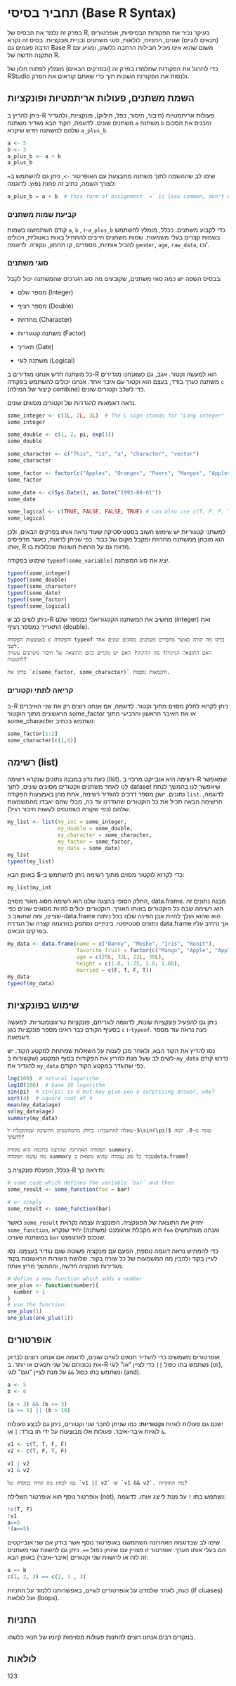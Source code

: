 # תחביר בסיסי (Base R Syntax) {#base-r}

בפרק זה נלמד את הבסיס של R, בעיקר נכיר את הפקודות הבסיסיות, אופרטורים (תנאים לוגיים) שונים, התניות, לולאות, סוגי משתנים ובניית פונקציות. בסיס זה נקרא הרבה פעמים גם Base R משום שהוא אינו מכיל חבילות הרחבה כלשהן, ומגיע עם התקנה חדשה של R.

כדי לתרגל את הפקודות שתלמדו בפרק זה (ובפרקים הבאים) מומלץ לפתוח חלון של RStudio ולנסות את הפקודות השונות תוך כדי שאתם קוראים את הפרק.

## השמת משתנים, פעולות אריתמטיות ופונקציות

ניתן להריץ ב-R פעולות אריתמטיות (חיבור, חיסור, כפל, חילוק), פונקציות, ולהגדיר משתנים שונים. לדוגמה, הקוד הבא מגדיר משתנה `a` משתנה `b` ומכניס את הסכום שלהם למשתנה חדש שיקרא `a_plus_b`.

```r
a <- 5
b <- 3
a_plus_b <- a + b
a_plus_b
```

שימו לב שההשמה לתוך משתנה מתבצעת עם האופרטור `->`, ניתן גם להשתמש ב`=` לצורך השמה, כתיב זה פחות נפוץ. לדוגמה:

```r
a_plus_b = a + b  # this form of assignment `=` is less common, don't use it (use `<-`)
```

### קביעת שמות משתנים

קודם השתמשנו בשמות `a`, `b` , ו-`a_plus_b` כדי לקבוע משתנים. ככלל, מומלץ להשתמש בשמות קצרים בעלי משמעות. שמות משתנים חייבים להתחיל באות באנגלית, ויכולים להכיל אותיות, מספרים, קו תחתון, ונקודה. לדוגמה `gender`, `age`, `raw_data`, וכו'.

### סוגי משתנים

בבסיס השפה יש כמה סוגי משתנים, שקובעים מה סוג הערכים שהמשתנה יכול לקבל:

-   מספר שלם (Integer)

-   מספר רציף (Double)

-   מחרוזת (Character)

-   משתנה קטגוריות (Factor)

-   תאריך (Date)

-   משתנה לוגי (Logical)

כל משתנה חדש אנחנו מגדירים ב-R הוא למעשה וקטור. אגב, גם כשאנחנו מגדירים משתנה כערך בודד, בעצם הוא וקטור עם איבר אחד. אנחנו יכולים להשתמש בפקודה `c` (קיצור של המילה combine) כדי לשלב וקטורים שונים.

נראה דוגמאות להגדרות של וקטורים מסוגים שונים.

```r
some_integer <- c(1L, 2L, 3L)  # The L sign stands for "Long integer"
some_integer

some_double <- c(1, 2, pi, exp(1))
some_double

some_character <- c("This", "is", "a", "character", "vector")
some_character

some_factor <- factor(c("Apples", "Oranges", "Paers", "Mangos", "Apples", "Oranges"))
some_factor

some_date <- c(Sys.Date(), as.Date("1993-08-01"))
some_date

some_logical <- c(TRUE, FALSE, FALSE, TRUE) # can also use c(T, F, F, T) is the same
some_logical
```

למשתני קטגוריות יש שימוש חשוב בסטטיסטיקה שעוד נראה אותו בפרקים הבאים, ולכן הוא מובחן ממשתנה מחרוזת ומקבל מקום של כבוד. כפי שניתן לראות, כאשר מדפיסים אותו, R מדווח גם על הרמות השונות שכלולות בו.

שימוש בפקודה `typeof(some_variable)` יציג את סוג המשתנה.

```r
typeof(some_integer)
typeof(some_double)
typeof(some_character)
typeof(some_date)
typeof(some_factor)
typeof(some_logical)
```

ניתן לשים לב ש-R מחשיב את המשתנה הקטגוריאלי כמספר שלם (integer) ואת התאריך כמספר רציף (double).

```block
באמצעות הפקודה c והפקודה typeof בדקו מה קורה כאשר מחברים משתנים מסוגים שונים אחד לשני.
האם התוצאה הגיונית? מה ההיגיון? האם יש מקרים בהם התוצאה של חיבור משתנים עשויה להטעות?

בדקו את `c(some_factor, some_character)` ודוגמאות נוספות.
```

### קריאה לתתי וקטורים

ב-R ניתן לקרוא לחלק מסוים מתוך וקטור. לדוגמה, אם אנחנו רוצים רק את שני האיברים הראשונים מתוך הוקטור some_factor או את האיבר הראשון והרביעי מתוך some_character נשתמש בכתיב:

```r
some_factor[1:2]
some_character[c(1,4)]
```

## רשימה (list)

כעת נדון במבנה נתונים שנקרא רשימה (list). רשימה היא אובייקט מרכזי ב-R שמאפשר לנו לאחד משתנים ווקטורים מסוגים שונים, לתוך dataset שיאפשר לנו בהמשך לנתח נתונים. ישנן מספר דרכים להגדיר רשימה, אחת מהן באמצעות הפקודה `list`. לדוגמה, הרשימה הבאה תכיל את כל הוקטורים שהגדרנו עד כה, מבלי שהם יאבדו מהמשמעות שלהם (כפי שקורה כשמנסים לעשות חיבור רגיל).

```r
my_list <- list(my_int = some_integer,
                my_double = some_double,
                my_character = some_character,
                my_factor = some_factor,
                my_date = some_date)
my_list
typeof(my_list)

```

כדי לקרוא לוקטור מסוים מתוך רשימה ניתן להשתמש ב-\$ באופן הבא:

```r
my_list$my_int
```

החלק הסופי בהצגה שלנו הוא רשימה מסוג מאוד מסוים, data.frame. מבנה נתונים זה הוא רשימה שבה כל הוקטורים באותו האורך. הוקטורים יכולים להיות מסוגים שונים כפי שציינו, ומה שחשוב ב-data.frame הוא שהוא הולך להיות אבן הפינה שלנו בכל ניתוח נתונים סטטיסטי. בינתיים נסתפק בהדגמה קצרה של הגדרת data.frame אך נרחיב עליו בפרקים הבאים.

```r
my_data <- data.frame(name = c("Danny", "Moshe", "Iris", "Ronit"),
                      favorite_fruit = factor(c("Mango", "Apple", "Apple", "Paer")),
                      age = c(25L, 32L, 22L, 30L),
                      height = c(1.8, 1.75, 1.6, 1.68),
                      married = c(F, T, F, T))
my_data
typeof(my_data)
```

## שימוש בפונקציות

ניתן גם להפעיל פונקציות שונות, לדוגמה לוגריתם, פונקציות טריגונומטריות. למעשה בסעיף הקודם כבר ראינו מספר פונקציות כגון `c` ו-`typeof`. כעת נראה עוד מספר דוגמאות.

נסו להריץ את הקוד הבא, ולאחר מכן לענות על השאלות שמתחת למקטע הקוד. יש לשים לב שעל מנת להריץ את הפקודות בסוף המקטע (שקשורות ב-`my_data` נדרש קודם להגדיר את `my_data` כפי שהוגדר במקטע הקוד הקודם.

```r
log(100)  # natural logarithm
log10(100)  # base 10 logarithm 
sin(pi)  # sin(pi) is 0 but may give you a surprising answer, why?
sqrt(4)  # square root of 4
mean(my_data$age)
sd(my_data$age)
summary(my_data)
```

```block
שאלה למחשבה: בחלק מהמחשבים התשובה שמתקבלת ל-$\sin(\pi)$ שונה מ-0. למה לדעתך?
```

```block
הפקודה האחרונה שהרצנו בדוגמה היא פקודת summary.
מה עושה הפקודה summary עבור כל סוג עמודה שהיא מוצאת בdata.frame?
```

ככלל, הפעלת פונקציה ב-R תיראה כך:

```r
# some code which defines the variable `bar` and then
some_result <- some_function(foo = bar)

# or simply
some_result <- some_function(bar)
```

כאשר `some_result` יחזיק את התוצאה של הפונקציה. הפונקציה עצמה נקראת `some_function`, היא מקבלת ארגומנט (משתנה) יחיד שנקרא `foo` ואנחנו משתמשים במשתנה שערכו `bar` שנכנס לארגומנט.

כדי להמחיש נראה דוגמה נוספת, הפעם עם פונקציה פשוטה שגם נגדיר בעצמנו. נסו לעיין בקוד ולהבין מה המשמעות של כל שורה בקוד. שלושת השורות הראשונות בקוד מגדירות פונקציה חדשה, וההמשך מריץ אותה.

```r
# define a new function which adds a number
one_plus <- function(number){
  number + 1
}
# use the function:
one_plus(1)
one_plus(one_plus(1))
```

## אופרטורים

אופרטורים משמשים כדי להגדיר תנאים לוגיים שונים, לדוגמה אם אנחנו רוצים לבדוק את נכונותם של שני תנאים או יותר. ב-R נשתמש בתו כפול `||` כדי לציין "או" לוגי (or), ונשתמש בתו כפול `&&` על מנת לציין "וגם" לוגי (and).

```r

a <- 5
b <- 6

(a < 3) && (b >= 3)
(a >= 5) || (b > 10)


```

ישנם גם פעולות לוגיות **וקטוריות**: כמו שניתן לחבר שני וקטורים, ניתן גם לבצע פעולות לוגיות איבר-איבר. פעולות אלו מבוצעות על ידי תו בודד: `|` או `&`.

```r

v1 <- c(T, T, F, F)
v2 <- c(T, F, T, F)

v1 | v2
v1 & v2

```

```block
נסו לבחון מה קורה במקרה של `v1 || v2` או `v1 && v2`. מה החוקיות?
```

אופרטור נוסף הוא אופרטור השלילה (not), נשתמש בתו `!` על מנת לייצג אותו. לדוגמה:

```r
!c(T, F)
!v1
a==5
!(a==5)
```

שימו לב שבדוגמה האחרונה השתמשנו באופרטור נוסף אשר בודק אם שני אובייקטים הם בעלי אותו הערך. אופרטור זו מצויין עם שיוויון כפול `==`. ניתן גם להשוות שני משתנים זה לזה או להשוות שני וקטורים (איבר-איבר) באופן הבא:

```r
a == b
c(1, 2, 3) == c(2, 1 , 3)
```

כעת, לאחר שלמדנו על אופרטורים לוגיים, באפשרותנו ללמוד על התניות (if cluases) ועל לולאות (loops).

## התניות

במקרים רבים אנחנו רוצים להתנות פעולות מסוימות קיומו של תנאי כלשהו.

## לולאות

123
